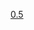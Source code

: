 {{Userbox
|border-c=#fc6 
|border-s=1 
|id-c=#ffcc66 
|id-s=12 
|id-fc=#000 
|info-c=#FFFF99 
|info-s=8 
|info-fc=#000 
|id=[[偽中国語|zh-JP]]-0.5 
|info={{lang|zh-JP|彼利用者[[偽中国語]]勉強。}}
|usercategory = zh-JP-1 使用者}}<noinclude>
[[Category:偽中国語巴别模板|0.5]]
</noinclude>